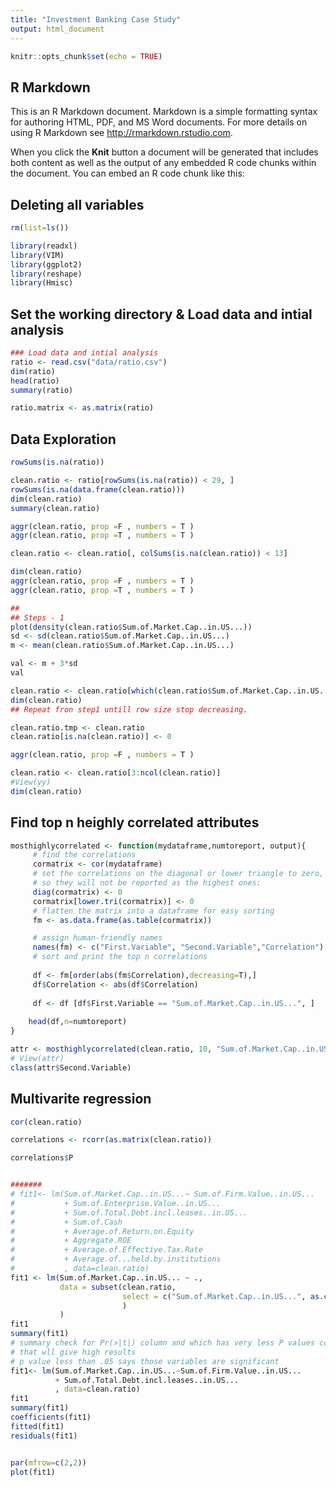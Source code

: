 ```yaml
---
title: "Investment Banking Case Study"
output: html_document
---
```


```r
knitr::opts_chunk$set(echo = TRUE)
```

## R Markdown

This is an R Markdown document. Markdown is a simple formatting syntax for authoring HTML, PDF, and MS Word documents. For more details on using R Markdown see <http://rmarkdown.rstudio.com>.

When you click the **Knit** button a document will be generated that includes both content as well as the output of any embedded R code chunks within the document. You can embed an R code chunk like this:

## Deleting all variables
```r
rm(list=ls())
```

```r
library(readxl)
library(VIM)
library(ggplot2)
library(reshape)
library(Hmisc)
```

## Set the working directory & Load data and intial analysis
```r

### Load data and intial analysis
ratio <- read.csv("data/ratio.csv")
dim(ratio)
head(ratio)
summary(ratio)

ratio.matrix <- as.matrix(ratio)

```
## Data Exploration
```r
rowSums(is.na(ratio))

clean.ratio <- ratio[rowSums(is.na(ratio)) < 29, ]
rowSums(is.na(data.frame(clean.ratio)))
dim(clean.ratio)
summary(clean.ratio)

aggr(clean.ratio, prop =F , numbers = T )
aggr(clean.ratio, prop =T , numbers = T )

clean.ratio <- clean.ratio[, colSums(is.na(clean.ratio)) < 13]

dim(clean.ratio)
aggr(clean.ratio, prop =F , numbers = T )
aggr(clean.ratio, prop =T , numbers = T )

## 
## Steps - 1
plot(density(clean.ratio$Sum.of.Market.Cap..in.US...))
sd <- sd(clean.ratio$Sum.of.Market.Cap..in.US...)
m <- mean(clean.ratio$Sum.of.Market.Cap..in.US...)

val <- m + 3*sd
val

clean.ratio <- clean.ratio[which(clean.ratio$Sum.of.Market.Cap..in.US... < val), ]
dim(clean.ratio)
## Repeat fron step1 untill row size stop decreasing.

clean.ratio.tmp <- clean.ratio
clean.ratio[is.na(clean.ratio)] <- 0

aggr(clean.ratio, prop =F , numbers = T )

clean.ratio <- clean.ratio[3:ncol(clean.ratio)]
#View(yy)
dim(clean.ratio)
```
## Find top n heighly correlated attributes
```r
mosthighlycorrelated <- function(mydataframe,numtoreport, output){
     # find the correlations
     cormatrix <- cor(mydataframe)
     # set the correlations on the diagonal or lower triangle to zero,
     # so they will not be reported as the highest ones:
     diag(cormatrix) <- 0
     cormatrix[lower.tri(cormatrix)] <- 0
     # flatten the matrix into a dataframe for easy sorting
     fm <- as.data.frame(as.table(cormatrix))

     # assign human-friendly names
     names(fm) <- c("First.Variable", "Second.Variable","Correlation")
     # sort and print the top n correlations
     
     df <- fm[order(abs(fm$Correlation),decreasing=T),]
     df$Correlation <- abs(df$Correlation)
    
     df <- df [df$First.Variable == "Sum.of.Market.Cap..in.US...", ]
     
    head(df,n=numtoreport)
}

attr <- mosthighlycorrelated(clean.ratio, 10, "Sum.of.Market.Cap..in.US...")
# View(attr)
class(attr$Second.Variable)

```

## Multivarite regression
```r
cor(clean.ratio)

correlations <- rcorr(as.matrix(clean.ratio))

correlations$P


#######
# fit1<- lm(Sum.of.Market.Cap..in.US...~ Sum.of.Firm.Value..in.US...
#           + Sum.of.Enterprise.Value..in.US...
#           + Sum.of.Total.Debt.incl.leases..in.US...
#           + Sum.of.Cash
#           + Average.of.Return.on.Equity
#           + Aggregate.ROE
#           + Average.of.Effective.Tax.Rate
#           + Average.of...held.by.institutions
#           , data=clean.ratio)
fit1 <- lm(Sum.of.Market.Cap..in.US... ~ ., 
           data = subset(clean.ratio, 
                         select = c("Sum.of.Market.Cap..in.US...", as.character(attr$Second.Variable))
                         )
           )
fit1
summary(fit1)
# summary check for Pr(>|t|) column and which has very less P values consider those columns and run the model again 
# that wll give high results
# p value less than .05 says those variables are significant
fit1<- lm(Sum.of.Market.Cap..in.US...~Sum.of.Firm.Value..in.US...
          + Sum.of.Total.Debt.incl.leases..in.US...
          , data=clean.ratio)
fit1
summary(fit1)
coefficients(fit1)
fitted(fit1)
residuals(fit1)


par(mfrow=c(2,2))
plot(fit1)
```



